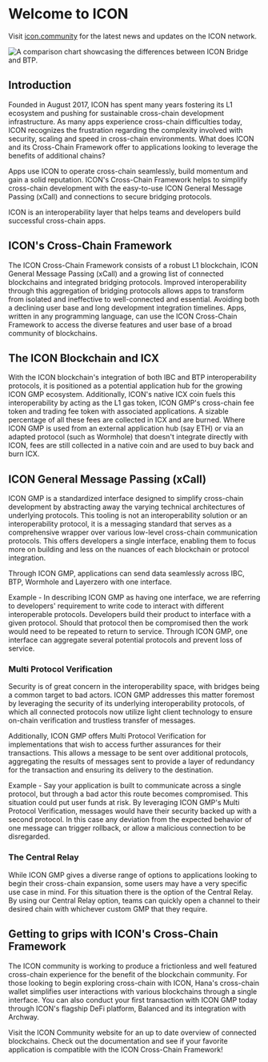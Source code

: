 
# Welcome to ICON

<Callout type="warning">
  Visit <a className="inline-block font-semibold" href="https://icon.community/">icon.community</a> for the latest news and updates on the ICON network.
</Callout>

![A comparison chart showcasing the differences between ICON Bridge and BTP.](/images/icon-framework.jpg "A comparison chart showcasing the differences between ICON Bridge and BTP.")

<div className="grid grid-cols-2 pt-12">
  <Tile
    title="Cross-chain communication"
    description=""
    href="/cross-chain-communication"
  />
  <Tile
    title="Develop on ICON Chain"
    description=""
    href="/develop-on-icon-chain"
  />
  <Tile
    title="Operate ICON"
    description=""
    href="/operate-icon"
  />
  <Tile
    title="Advanced Topics"
    description=""
    href="/advanced-topics"
  />
</div>

## Introduction
Founded in August 2017, ICON has spent many years fostering its L1 ecosystem and pushing for sustainable cross-chain development infrastructure. As many apps experience cross-chain difficulties today, ICON recognizes the frustration regarding the complexity involved with security, scaling and speed in cross-chain environments. What does ICON and its Cross-Chain Framework offer to applications looking to leverage the benefits of additional chains?

Apps use ICON to operate cross-chain seamlessly, build momentum and gain a solid reputation. ICON's Cross-Chain Framework helps to simplify cross-chain development with the easy-to-use ICON General Message Passing (xCall) and connections to secure bridging protocols.

<Callout type="info" emoji="💡">
  ICON is an interoperability layer that helps teams and developers build successful cross-chain apps.
</Callout>

## ICON's Cross-Chain Framework
The ICON Cross-Chain Framework consists of a robust L1 blockchain, ICON General Message Passing (xCall) and a growing list of connected blockchains and integrated bridging protocols. Improved interoperability through this aggregation of bridging protocols allows apps to transform from isolated and ineffective to well-connected and essential. Avoiding both a declining user base and long development integration timelines. Apps, written in any programming language, can use the ICON Cross-Chain Framework to access the diverse features and user base of a broad community of blockchains.

## The ICON Blockchain and ICX
With the ICON blockchain's integration of both IBC and BTP interoperability protocols, it is positioned as a potential application hub for the growing ICON GMP ecosystem. Additionally, ICON's native ICX coin fuels this interoperability by acting as the L1 gas token, ICON GMP's cross-chain fee token and trading fee token with associated applications. A sizable percentage of all these fees are collected in ICX and are burned. Where ICON GMP is used from an external application hub (say ETH) or via an adapted protocol (such as Wormhole) that doesn't integrate directly with ICON, fees are still collected in a native coin and are used to buy back and burn ICX.

## ICON General Message Passing (xCall)
ICON GMP is a standardized interface designed to simplify cross-chain development by abstracting away the varying technical architectures of underlying protocols. This tooling is not an interoperability solution or an interoperability protocol, it is a messaging standard that serves as a comprehensive wrapper over various low-level cross-chain communication protocols. This offers developers a single interface, enabling them to focus more on building and less on the nuances of each blockchain or protocol integration. 

Through ICON GMP, applications can send data seamlessly across IBC, BTP, Wormhole and Layerzero with one interface.

Example - In describing ICON GMP as having one interface, we are referring to developers' requirement to write code to interact with different interoperable protocols. Developers build their product to interface with a given protocol. Should that protocol then be compromised then the work would need to be repeated to return to service. Through ICON GMP, one interface can aggregate several potential protocols and prevent loss of service.

### Multi Protocol Verification
Security is of great concern in the interoperability space, with bridges being a common target to bad actors. ICON GMP addresses this matter foremost by leveraging the security of its underlying interoperability protocols, of which all connected protocols now utilize light client technology to ensure on-chain verification and trustless transfer of messages.

Additionally, ICON GMP offers Multi Protocol Verification for implementations that wish to access further assurances for their transactions. This allows a message to be sent over additional protocols, aggregating the results of messages sent to provide a layer of redundancy for the transaction and ensuring its delivery to the destination.

Example - Say your application is built to communicate across a single protocol, but through a bad actor this route becomes compromised. This situation could put user funds at risk. By leveraging ICON GMP's Multi Protocol Verification, messages would have their security backed up with a second protocol. In this case any deviation from the expected behavior of one message can trigger rollback, or allow a malicious connection to be disregarded.

### The Central Relay
While ICON GMP gives a diverse range of options to applications looking to begin their cross-chain expansion, some users may have a very specific use case in mind. For this situation there is the option of the Central Relay. By using our Central Relay option, teams can quickly open a channel to their desired chain with whichever custom GMP that they require.

## Getting to grips with ICON's Cross-Chain Framework
The ICON community is working to produce a frictionless and well featured cross-chain experience for the benefit of the blockchain community. For those looking to begin exploring cross-chain with ICON, Hana's cross-chain wallet simplifies user interactions with various blockchains through a single interface. You can also conduct your first transaction with ICON GMP today through ICON's flagship DeFi platform, Balanced and its integration with Archway.

Visit the ICON Community website for an up to date overview of connected blockchains. Check out the documentation and see if your favorite application is compatible with the ICON Cross-Chain Framework!


